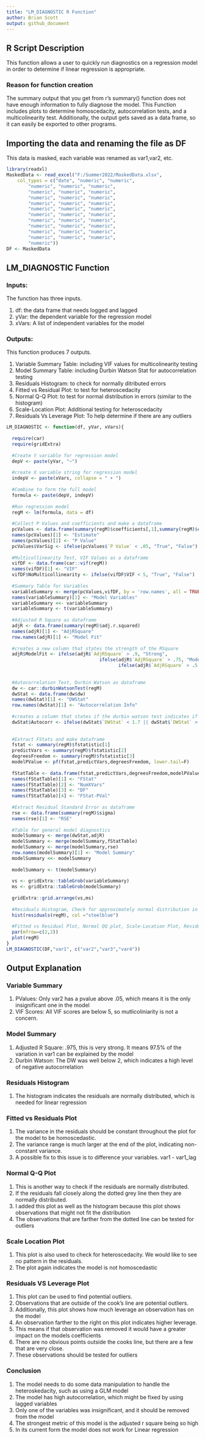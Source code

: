 ---
title: "LM_DIAGNOSTIC R Function"
author: Brian Scott
output: github_document
---

## R Script Description

This function allows a user to quickly run diagnostics on a regression model in order to determine if linear regression is appropriate.

### Reason for function creation

The summary output that you get from r's summary() function does not have enough information to fully diagnose the model. This Function includes plots to determine homoscedacity, autocorrelation tests, and a multicolinearity test. Additionally, the output gets saved as a data frame, so it can easily be exported to other programs.

## Importing the data and renaming the file as DF

This data is masked, each variable was renamed as var1,var2, etc.

```{r Data Import}
library(readxl)
MaskedData <- read_excel("F:/Summer2022/MaskedData.xlsx", 
    col_types = c("date", "numeric", "numeric", 
        "numeric", "numeric", "numeric", 
        "numeric", "numeric", "numeric", 
        "numeric", "numeric", "numeric", 
        "numeric", "numeric", "numeric", 
        "numeric", "numeric", "numeric", 
        "numeric", "numeric", "numeric", 
        "numeric", "numeric", "numeric", 
        "numeric", "numeric", "numeric", 
        "numeric", "numeric", "numeric", 
        "numeric", "numeric", "numeric", 
        "numeric"))
DF <- MaskedData
```

## LM_DIAGNOSTIC Function

### Inputs:

The function has three inputs.

1.  df: the data frame that needs logged and lagged
2.  yVar: the dependent variable for the regression model
3.  xVars: A list of independent variables for the model

### Outputs:

This function produces 7 outputs.

1.  Variable Summary Table: including VIF values for multicolinearity testing
2.  Model Summary Table: including Durbin Watson Stat for autocorrelation testing
3.  Residuals Histogram: to check for normally ditributed errors
4.  Fitted vs Residual Plot: to test for heteroscedacity
5.  Normal Q-Q Plot: to test for normal distribution in errors (similar to the histogram)
6.  Scale-Location Plot: Additional testing for heteroscedacity
7.  Residuals Vs Leverage Plot: To help determine if there are any outliers

```{r LM_DIAGNOSTIC FUNCTION, message=FALSE}
LM_DIAGNOSTIC <- function(df, yVar, xVars){
  
  require(car)
  require(gridExtra)
  
  #Create Y variable for regression model
  depV <- paste(yVar, "~")
  
  #create X variable string for regression model
  indepV <- paste(xVars, collapse = " + ")
  
  #Combine to form the full model
  formula <- paste(depV, indepV)
  
  #Run regression model
  regM <- lm(formula, data = df)
  
  #Collect P Values and coefficients and make a dataframe
  pcValues <- data.frame(summary(regM)$coefficients[,1],summary(regM)$coefficients[,4])
  names(pcValues)[1] <- "Estimate"
  names(pcValues)[2] <- "P Value"
  pcValues$VarSig <- ifelse(pcValues$`P Value` < .05, "True", "False")
  
  #Multicollinearity Test, VIF Values as a dataframe
  vifDF <- data.frame(car::vif(regM))
  names(vifDF)[1] <- "VIF"
  vifDF$NoMulticollinearity <- ifelse(vifDF$VIF < 5, "True", "False")
  
  #Summary Table for Variables
  variableSummary <- merge(pcValues,vifDF, by = 'row.names', all = TRUE)
  names(variableSummary)[1] <- "Model Variables"
  variableSummary <<- variableSummary
  variableSummary <- t(variableSummary)
  
  #Adjusted R Square as dataframe
  adjR <- data.frame(summary(regM)$adj.r.squared)
  names(adjR)[1] <- "AdjRSquare"
  row.names(adjR)[1] <- "Model Fit"
  
  #creates a new column that states the strength of the RSquare
  adjR$ModelFit <- ifelse(adjR$`AdjRSquare` > .9, "Strong", 
                                  ifelse(adjR$`AdjRSquare` > .75, "Moderate",
                                         ifelse(adjR$`AdjRSquare` > .5, "Weak", "Insignificant" )))
 
  
  #Autocorrelation Test, Durbin Watson as dataframe
  dw <- car::durbinWatsonTest(regM)
  dwStat <- data.frame(dw$dw)
  names(dwStat)[1] <- "DWStat"
  row.names(dwStat)[1] <- "Autocorrelation Info"
  
  #creates a column that states if the durbin watson test indicates if there is autocorrelation 
  dwStat$Autocorr <- ifelse(dwStat$`DWStat` < 1.7 || dwStat$`DWStat` > 2.3, "True", "False")
 
  
  #Extract FStats and make dataframe
  fstat <- summary(regM)$fstatistic[1]
  predictVars <- summary(regM)$fstatistic[2]
  degreesFreedom <- summary(regM)$fstatistic[3]
  modelPValue <- pf(fstat,predictVars,degreesFreedom, lower.tail=F)
 
  fStatTable <- data.frame(fstat,predictVars,degreesFreedom,modelPValue)
  names(fStatTable)[1] <- "FStat"
  names(fStatTable)[2] <- "NumXVars"
  names(fStatTable)[3] <- "DF"
  names(fStatTable)[4] <- "FStat-PVal"
  
  #Extract Residual Standard Error as dataframe
  rse <- data.frame(summary(regM)$sigma)
  names(rse)[1] <- "RSE"
  
  #Table for general model diagnostics
  modelSummary <- merge(dwStat,adjR)
  modelSummary <- merge(modelSummary,fStatTable)
  modelSummary <- merge(modelSummary,rse)
  row.names(modelSummary)[1] <- "Model Summary"
  modelSummary <<- modelSummary
  
  modelSummary <- t(modelSummary)
  
  vs <- gridExtra::tableGrob(variableSummary)
  ms <- gridExtra::tableGrob(modelSummary)
  
  gridExtra::grid.arrange(vs,ms)
  
  #Residuals Histogram, Check for approximately normal distribution in errors
  hist(residuals(regM), col ="steelblue")
  
  #Fitted vs Residual Plot, Normal QQ plot, Scale-Location Plot, Residuals vs Leverage Plot
  par(mfrow=c(2,2))
  plot(regM)
}
LM_DIAGNOSTIC(DF,"var1", c("var2","var3","var4"))
```

## Output Explanation

### Variable Summary

1.  PValues: Only var2 has a pvalue above .05, which means it is the only insignificant one in the model
2.  VIF Scores: All VIF scores are below 5, so mutlicoliniarity is not a concern.

### Model Summary

1.  Adjusted R Square: .975, this is very strong. It means 97.5% of the variation in var1 can be explained by the model
2.  Durbin Watson: The DW was well below 2, which indicates a high level of negative autocorrelation

### Residuals Histogram

1.  The histogram indicates the residuals are normally distributed, which is needed for linear regression

### Fitted vs Residuals Plot

1.  The variance in the residuals should be constant throughout the plot for the model to be homoscedastic.
2.  The variance range is much larger at the end of the plot, indicating non-constant variance.
3.  A possible fix to this issue is to difference your variables. var1 - var1_lag

### Normal Q-Q Plot

1.  This is another way to check if the residuals are normally distributed.
2.  If the residuals fall closely along the dotted grey line then they are normally distributed.
3.  I added this plot as well as the histogram because this plot shows observations that might not fit the distribution
4.  The observations that are farther from the dotted line can be tested for outliers

### Scale Location Plot

1.  This plot is also used to check for heteroscedacity. We would like to see no pattern in the residuals.
2.  The plot again indicates the model is not homoscedastic

### Residuals VS Leverage Plot

1.  This plot can be used to find potential outliers.
2.  Observations that are outside of the cook's line are potential outliers.
3.  Additionally, this plot shows how much leverage an observation has on the model
4.  An observation farther to the right on this plot indicates higher leverage.
5.  This means if that observation was removed it would have a greater impact on the models coefficients
6.  There are no obvious points outside the cooks line, but there are a few that are very close.
7.  These observations should be tested for outliers

### Conclusion

1.  The model needs to do some data manipulation to handle the heteroskedacity, such as using a GLM model
2.  The model has high autocorrelation, which might be fixed by using lagged variables
3.  Only one of the variables was insignificant, and it should be removed from the model
4.  The strongest metric of this model is the adjusted r square being so high
5.  In its current form the model does not work for Linear regression
